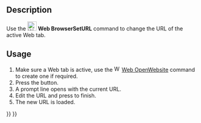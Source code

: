 <languages/>

{{Docnav
|
|[[Web_OpenWebsite|OpenWebsite]]
|[[Web_Workbench|Web]]
|IconL=
|IconR=Web_OpenWebsite.svg
|IconC=Workbench_Web.svg
}}

{{GuiCommand
|Name=Web BrowserSetURL
|MenuLocation=
|Workbenches=[[Web_Workbench|Web]], [[Start_Workbench|Start]]
|SeeAlso=[[Web_OpenWebsite|Web OpenWebsite]]
}}

==Description== 

Use the [[Image:Web_BrowserSetURL.svg|24px]] '''Web BrowserSetURL''' command to change the URL of the active Web tab.

==Usage==

# Make sure a Web tab is active, use the [[Image:Web_OpenWebsite.svg|16px]] [[Web_OpenWebsite|Web OpenWebsite]] command to create one if required.
# Press the {{Button|[[Image:Web_BrowserSetURL.svg|16px]] [[Web_BrowserSetURL|Set URL]]}} button.
# A prompt line opens with the current URL.
# Edit the URL and press {{KEY|Enter}} to finish.
# The new URL is loaded.


{{Docnav
|
|[[Web_OpenWebsite|OpenWebsite]]
|[[Web_Workbench|Web]]
|IconL=
|IconR=Web_OpenWebsite.svg
|IconC=Workbench_Web.svg
}}

{{Web Tools navi{{#translation:}}}}
{{Userdocnavi{{#translation:}}}}